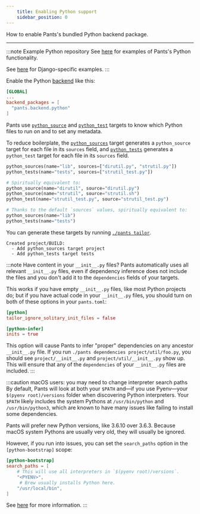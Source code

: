 ```yaml
---
    title: Enabling Python support
    sidebar_position: 0
---
```


How to enable Pants's bundled Python backend package.

---

:::note Example Python repository
See [here](https://github.com/pantsbuild/example-python) for examples of Pants's Python functionality.

See [here](https://github.com/pantsbuild/example-django) for Django-specific examples.
:::

Enable the Python [backend](../../using-pants/key-concepts/backends.mdx) like this:

```toml title="pants.toml"
[GLOBAL]
...
backend_packages = [
  "pants.backend.python"
]
```

Pants use [`python_source`](../../../reference/targets/python_source.mdx) and [`python_test`](../../../reference/targets/python_test.mdx) targets to know which Python files to run on and to set any metadata.

To reduce boilerplate, the [`python_sources`](../../../reference/targets/python_sources.mdx) target generates a `python_source` target for each file in its `sources` field, and [`python_tests`](../../../reference/targets/python_tests.mdx) generates a `python_test` target for each file in its `sources` field.

```python title="BUILD"
python_sources(name="lib", sources=["dirutil.py", "strutil.py"])
python_tests(name="tests", sources=["strutil_test.py"])

# Spiritually equivalent to:
python_source(name="dirutil", source="dirutil.py")
python_source(name="strutil", source="strutil.sh")
python_test(name="strutil_test.py", source="strutil_test.py")

# Thanks to the default `sources` values, spiritually equivalent to:
python_sources(name="lib")
python_tests(name="tests")
```

You can generate these targets by running [`./pants tailor`](../../getting-started/create-initial-build-files.mdx).

```
Created project/BUILD:
  - Add python_sources target project
  - Add python_tests target tests
```

:::note Have content in your `__init__.py` files?
Pants automatically uses all relevant `__init__.py` files, even if dependency inference does not include the files and you don't add it to the `dependencies` fields of your targets.

This works if you have empty `__init__.py` files, like most Python projects do; but if you have actual code in your `__init__.py` files, you should turn on both of these options in your `pants.toml`:

```toml
[python]
tailor_ignore_solitary_init_files = false

[python-infer]
inits = true
```

This option will cause Pants to infer "proper" dependencies on any ancestor `__init__.py` file. If you run `./pants dependencies project/util/foo.py`, you should see `project/__init__.py` and `project/util/__init__.py` show up. This will ensure that any of the `dependencies` of your `__init__.py` files are included.
:::

:::caution macOS users: you may need to change interpreter search paths
By default, Pants will look at both your `$PATH` and—if you use Pyenv—your `$(pyenv root)/versions` folder when discovering Python interpreters. Your `$PATH` likely includes the system Pythons at `/usr/bin/python` and `/usr/bin/python3`, which are known to have many issues like failing to install some dependencies.

Pants will prefer new Python versions, like 3.6.10 over 3.6.3. Because macOS system Pythons are usually very old, they will usually be ignored.

However, if you run into issues, you can set the `search_paths` option in the `[python-bootstrap]` scope:

```toml
[python-bootstrap]
search_paths = [
    # This will use all interpreters in `$(pyenv root)/versions`.
    "<PYENV>",
     # Brew usually installs Python here.
    "/usr/local/bin",
]
```

See [here](./interpreter-compatibility.mdx#changing-the-interpreter-search-path) for more information.
:::
